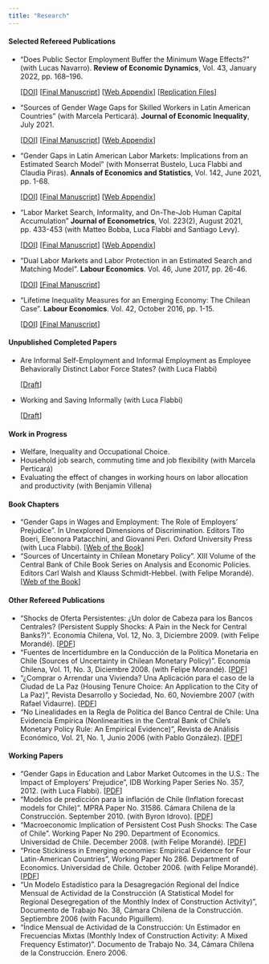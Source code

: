 ```yaml
---
title: "Research"
---
```


#### Selected Refereed Publications

- "Does Public Sector Employment Buffer the Minimum Wage Effects?" (with Lucas Navarro). **Review of Economic Dynamics**, Vol. 43, January 2022, pp. 168–196. 

    [[DOI](https://doi.org/10.1016/j.red.2021.02.004)] [[Final Manuscript](/pdf/Navarro_Tejada_RED_2022.pdf)] [[Web Appendix](/pdf/Navarro_Tejada_RED_2022_Appendix.pdf)] [[Replication Files](https://ideas.repec.org/c/red/ccodes/20-43.html)]

- "Sources of Gender Wage Gaps for Skilled Workers in Latin American Countries" (with Marcela Perticará). **Journal of Economic Inequality**, July 2021. 

    [[DOI](https://link.springer.com/10.1007/s10888-021-09500-y)] [[Final Manuscript](https://rdcu.be/cpQzV)] [[Web Appendix](/pdf/Perticara_Tejada_GGLA_2021_appendix.pdf)]

- "Gender Gaps in Latin American Labor Markets: Implications from an Estimated Search Model" (with Monserrat Bustelo, Luca Flabbi and Claudia Piras). **Annals of Economics and Statistics**, Vol. 142, June 2021, pp. 1-68. 

    [[DOI](https://doi.org/10.15609/annaeconstat2009.142.0111)] [[Final Manuscript](/pdf/TPFBpaper2021.pdf)] [[Web Appendix](/pdf/TPFBpaper2021_appendix.pdf)]

- "Labor Market Search, Informality, and On-The-Job Human Capital Accumulation" **Journal of Econometrics**, Vol. 223(2), August 2021, pp. 433-453 (with Matteo Bobba, Luca Flabbi and Santiago Levy). 

    [[DOI](https://doi.org/10.1016/j.jeconom.2019.05.026)] [[Final Manuscript](/pdf/Bobba_Flabbi_Levy_Tejada_JE_2021.pdf)] [[Web Appendix](/pdf/Bobba_Flabbi_Levy_Tejada_WebAppendix.pdf)]

- "Dual Labor Markets and Labor Protection in an Estimated Search and Matching Model". **Labour Economics**. Vol. 46, June 2017, pp. 26-46. 

    [[DOI](https://doi.org/10.1016/j.labeco.2017.03.002)] [[Final Manuscript]](/pdf/Tejada_LE_2017.pdf)

- "Lifetime Inequality Measures for an Emerging Economy: The Chilean Case". **Labour Economics**. Vol. 42, October 2016, pp. 1-15. 

    [[DOI](https://doi.org/10.1016/j.labeco.2016.06.002)] [[Final Manuscript]](/pdf/Tejada_LE_2016.pdf)

#### Unpublished Completed Papers

- Are Informal Self-Employment and Informal Employment as Employee Behaviorally Distinct Labor Force States? (with Luca Flabbi)

    [[Draft](/pdf/Flabbi_Tejada_INFvsSE_2023.pdf)] 

- Working and Saving Informally (with Luca Flabbi) 

    [[Draft](/pdf/Flabbi_Tejada_wsi_2022.pdf)] 

#### Work in Progress

- Welfare, Inequality and Occupational Choice.
- Household job search, commuting time and job flexibility (with Marcela Perticará)
- Evaluating the effect of changes in working hours on labor allocation and productivity (with Benjamín Villena)

#### Book Chapters

- "Gender Gaps in Wages and Employment: The Role of Employers’ Prejudice". In Unexplored Dimensions of Discrimination. Editors Tito Boeri, Eleonora Patacchini, and Giovanni Peri. Oxford University Press (with Luca Flabbi). [[Web of the Book](https://global.oup.com/academic/product/unexplored-dimensions-of-discrimination-9780198729853?q=Boeri&lang=en&cc=cl)]
- "Sources of Uncertainty in Chilean Monetary Policy". XIII Volume of the Central Bank of Chile Book Series on Analysis and Economic Policies. Editors Carl Walsh and Klauss Schmidt-Hebbel. (with Felipe Morandé). [[Web of the Book](https://www.bcentral.cl/en/web/central-bank-of-chile/-/volume-13-monetary-policy-under-uncertainty-and-learni-1)]

#### Other Refereed Publications

- "Shocks de Oferta Persistentes: ¿Un dolor de Cabeza para los Bancos Centrales? (Persistent Supply Shocks: A Pain in the Neck for Central Banks?)". Economía Chilena, Vol. 12, No. 3, Diciembre 2009. (with Felipe Morandé). [[PDF](https://www.bcentral.cl/en/web/guest/-/economia-chilena-volumen-12-n-3-diciembre-2009)]
- "Fuentes de Incertidumbre en la Conducción de la Política Monetaria en Chile (Sources of Uncertainty in Chilean Monetary Policy)". Economía Chilena, Vol. 11, No. 3, Diciembre 2008. (with Felipe Morandé). [[PDF](https://www.bcentral.cl/en/web/guest/-/economia-chilena-volumen-11-n-3-diciembre-20-1)]
- "¿Comprar o Arrendar una Vivienda? Una Aplicación para el caso de la Ciudad de La Paz (Housing Tenure Choice: An Application to the City of La Paz)", Revista Desarrollo y Sociedad, No. 60, Noviembre 2007 (with Rafael Vidaurre). [[PDF](https://economia.uniandes.edu.co/images/archivos/pdfs/Articulos_Revista_Desarrollo_y_Sociedad/Articulo60_7.pdf)]
- "No Linealidades en la Regla de Política del Banco Central de Chile: Una Evidencia Empírica (Nonlinearities in the Central Bank of Chile’s Monetary Policy Rule: An Empirical Evidence)", Revista de Análisis Económico, Vol. 21, No. 1, Junio 2006 (with Pablo González). [[PDF](http://www.rae-ear.org/index.php/rae/article/view/55/107)]

#### Working Papers

- "Gender Gaps in Education and Labor Market Outcomes in the U.S.: The Impact of Employers’ Prejudice", IDB Working Paper Series No. 357, 2012. (with Luca Flabbi). [[PDF](https://publications.iadb.org/handle/11319/4205)]
- "Modelos de predicción para la inflación de Chile (Inflation forecast models for Chile)". MPRA Paper No. 31586. Cámara Chilena de la Construcción. September 2010. (with Byron Idrovo). [[PDF](http://mpra.ub.uni-muenchen.de/31586/1/MPRA_paper_31586.pdf)]
- "Macroeconomic Implication of Persistent Cost Push Shocks: The Case of Chile". Working Paper No 290. Department of Economics. Universidad de Chile. December 2008. (with Felipe Morandé). [[PDF](http://www.econ.uchile.cl/uploads/publicacion/1de450f9-433c-42c6-ae67-2ef14c40a9df.pdf)]
- "Price Stickiness in Emerging economies: Empirical Evidence for Four Latin-American Countries", Working Paper No 286. Department of Economics. Universidad de Chile. October 2006. (with Felipe Morandé). [[PDF](http://www.econ.uchile.cl/uploads/publicacion/7f32e23f-1e96-4769-b9bb-c7a0df7eda82.pdf)]
- "Un Modelo Estadístico para la Desagregación Regional del Índice Mensual de Actividad de la Construcción (A Statistical Model for Regional Desegregation of the Monthly Index of Construction Activity)", Documento de Trabajo No. 38, Cámara Chilena de la Construcción. Septiembre 2006 (with Facundo Piguillem).
- "Índice Mensual de Actividad de la Construcción: Un Estimador en Frecuencias Mixtas (Monthly Index of Construction Activity: A Mixed Frequency Estimator)". Documento de Trabajo No. 34, Cámara Chilena de la Construcción. Enero 2006.

